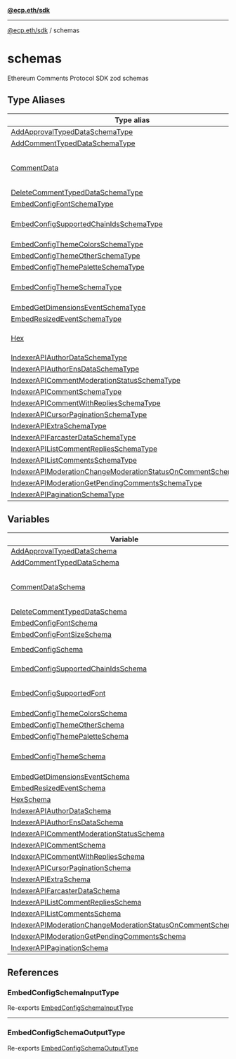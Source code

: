 [**@ecp.eth/sdk**](/sdk-reference/index.mdx)

***

[@ecp.eth/sdk](/sdk-reference/index.mdx) / schemas

# schemas

Ethereum Comments Protocol SDK zod schemas

## Type Aliases

| Type alias | Description |
| ------ | ------ |
| [AddApprovalTypedDataSchemaType](/sdk-reference/schemas/type-aliases/AddApprovalTypedDataSchemaType.mdx) | - |
| [AddCommentTypedDataSchemaType](/sdk-reference/schemas/type-aliases/AddCommentTypedDataSchemaType.mdx) | - |
| [CommentData](/sdk-reference/schemas/type-aliases/CommentData.mdx) | The data structure of a comment. For details, see [CommentData](/comment-data-props). |
| [DeleteCommentTypedDataSchemaType](/sdk-reference/schemas/type-aliases/DeleteCommentTypedDataSchemaType.mdx) | - |
| [EmbedConfigFontSchemaType](/sdk-reference/schemas/type-aliases/EmbedConfigFontSchemaType.mdx) | - |
| [EmbedConfigSupportedChainIdsSchemaType](/sdk-reference/schemas/type-aliases/EmbedConfigSupportedChainIdsSchemaType.mdx) | The type for supported chain ids |
| [EmbedConfigThemeColorsSchemaType](/sdk-reference/schemas/type-aliases/EmbedConfigThemeColorsSchemaType.mdx) | - |
| [EmbedConfigThemeOtherSchemaType](/sdk-reference/schemas/type-aliases/EmbedConfigThemeOtherSchemaType.mdx) | - |
| [EmbedConfigThemePaletteSchemaType](/sdk-reference/schemas/type-aliases/EmbedConfigThemePaletteSchemaType.mdx) | - |
| [EmbedConfigThemeSchemaType](/sdk-reference/schemas/type-aliases/EmbedConfigThemeSchemaType.mdx) | The type for embed theme configuration |
| [EmbedGetDimensionsEventSchemaType](/sdk-reference/schemas/type-aliases/EmbedGetDimensionsEventSchemaType.mdx) | - |
| [EmbedResizedEventSchemaType](/sdk-reference/schemas/type-aliases/EmbedResizedEventSchemaType.mdx) | - |
| [Hex](/sdk-reference/schemas/type-aliases/Hex.mdx) | type for hex format string, e.g. `0x1234567890abcdef` |
| [IndexerAPIAuthorDataSchemaType](/sdk-reference/schemas/type-aliases/IndexerAPIAuthorDataSchemaType.mdx) | - |
| [IndexerAPIAuthorEnsDataSchemaType](/sdk-reference/schemas/type-aliases/IndexerAPIAuthorEnsDataSchemaType.mdx) | - |
| [IndexerAPICommentModerationStatusSchemaType](/sdk-reference/schemas/type-aliases/IndexerAPICommentModerationStatusSchemaType.mdx) | - |
| [IndexerAPICommentSchemaType](/sdk-reference/schemas/type-aliases/IndexerAPICommentSchemaType.mdx) | - |
| [IndexerAPICommentWithRepliesSchemaType](/sdk-reference/schemas/type-aliases/IndexerAPICommentWithRepliesSchemaType.mdx) | - |
| [IndexerAPICursorPaginationSchemaType](/sdk-reference/schemas/type-aliases/IndexerAPICursorPaginationSchemaType.mdx) | - |
| [IndexerAPIExtraSchemaType](/sdk-reference/schemas/type-aliases/IndexerAPIExtraSchemaType.mdx) | - |
| [IndexerAPIFarcasterDataSchemaType](/sdk-reference/schemas/type-aliases/IndexerAPIFarcasterDataSchemaType.mdx) | - |
| [IndexerAPIListCommentRepliesSchemaType](/sdk-reference/schemas/type-aliases/IndexerAPIListCommentRepliesSchemaType.mdx) | - |
| [IndexerAPIListCommentsSchemaType](/sdk-reference/schemas/type-aliases/IndexerAPIListCommentsSchemaType.mdx) | - |
| [IndexerAPIModerationChangeModerationStatusOnCommentSchemaType](/sdk-reference/schemas/type-aliases/IndexerAPIModerationChangeModerationStatusOnCommentSchemaType.mdx) | - |
| [IndexerAPIModerationGetPendingCommentsSchemaType](/sdk-reference/schemas/type-aliases/IndexerAPIModerationGetPendingCommentsSchemaType.mdx) | - |
| [IndexerAPIPaginationSchemaType](/sdk-reference/schemas/type-aliases/IndexerAPIPaginationSchemaType.mdx) | - |

## Variables

| Variable | Description |
| ------ | ------ |
| [AddApprovalTypedDataSchema](/sdk-reference/schemas/variables/AddApprovalTypedDataSchema.mdx) | - |
| [AddCommentTypedDataSchema](/sdk-reference/schemas/variables/AddCommentTypedDataSchema.mdx) | - |
| [CommentDataSchema](/sdk-reference/schemas/variables/CommentDataSchema.mdx) | The data structure of a comment. For details, see [CommentData](/comment-data-props). |
| [DeleteCommentTypedDataSchema](/sdk-reference/schemas/variables/DeleteCommentTypedDataSchema.mdx) | - |
| [EmbedConfigFontSchema](/sdk-reference/schemas/variables/EmbedConfigFontSchema.mdx) | - |
| [EmbedConfigFontSizeSchema](/sdk-reference/schemas/variables/EmbedConfigFontSizeSchema.mdx) | - |
| [EmbedConfigSchema](/sdk-reference/schemas/variables/EmbedConfigSchema.mdx) | The zod schema for `EmbedConfigSchemaType` |
| [EmbedConfigSupportedChainIdsSchema](/sdk-reference/schemas/variables/EmbedConfigSupportedChainIdsSchema.mdx) | The zod schema for supported chain ids |
| [EmbedConfigSupportedFont](/sdk-reference/schemas/variables/EmbedConfigSupportedFont.mdx) | It supports the following fonts from GoogleFonts |
| [EmbedConfigThemeColorsSchema](/sdk-reference/schemas/variables/EmbedConfigThemeColorsSchema.mdx) | - |
| [EmbedConfigThemeOtherSchema](/sdk-reference/schemas/variables/EmbedConfigThemeOtherSchema.mdx) | - |
| [EmbedConfigThemePaletteSchema](/sdk-reference/schemas/variables/EmbedConfigThemePaletteSchema.mdx) | - |
| [EmbedConfigThemeSchema](/sdk-reference/schemas/variables/EmbedConfigThemeSchema.mdx) | The zod schema for embed theme configuration |
| [EmbedGetDimensionsEventSchema](/sdk-reference/schemas/variables/EmbedGetDimensionsEventSchema.mdx) | - |
| [EmbedResizedEventSchema](/sdk-reference/schemas/variables/EmbedResizedEventSchema.mdx) | - |
| [HexSchema](/sdk-reference/schemas/variables/HexSchema.mdx) | - |
| [IndexerAPIAuthorDataSchema](/sdk-reference/schemas/variables/IndexerAPIAuthorDataSchema.mdx) | - |
| [IndexerAPIAuthorEnsDataSchema](/sdk-reference/schemas/variables/IndexerAPIAuthorEnsDataSchema.mdx) | - |
| [IndexerAPICommentModerationStatusSchema](/sdk-reference/schemas/variables/IndexerAPICommentModerationStatusSchema.mdx) | - |
| [IndexerAPICommentSchema](/sdk-reference/schemas/variables/IndexerAPICommentSchema.mdx) | - |
| [IndexerAPICommentWithRepliesSchema](/sdk-reference/schemas/variables/IndexerAPICommentWithRepliesSchema.mdx) | - |
| [IndexerAPICursorPaginationSchema](/sdk-reference/schemas/variables/IndexerAPICursorPaginationSchema.mdx) | - |
| [IndexerAPIExtraSchema](/sdk-reference/schemas/variables/IndexerAPIExtraSchema.mdx) | - |
| [IndexerAPIFarcasterDataSchema](/sdk-reference/schemas/variables/IndexerAPIFarcasterDataSchema.mdx) | - |
| [IndexerAPIListCommentRepliesSchema](/sdk-reference/schemas/variables/IndexerAPIListCommentRepliesSchema.mdx) | - |
| [IndexerAPIListCommentsSchema](/sdk-reference/schemas/variables/IndexerAPIListCommentsSchema.mdx) | - |
| [IndexerAPIModerationChangeModerationStatusOnCommentSchema](/sdk-reference/schemas/variables/IndexerAPIModerationChangeModerationStatusOnCommentSchema.mdx) | - |
| [IndexerAPIModerationGetPendingCommentsSchema](/sdk-reference/schemas/variables/IndexerAPIModerationGetPendingCommentsSchema.mdx) | - |
| [IndexerAPIPaginationSchema](/sdk-reference/schemas/variables/IndexerAPIPaginationSchema.mdx) | - |

## References

### EmbedConfigSchemaInputType

Re-exports [EmbedConfigSchemaInputType](/sdk-reference/react/type-aliases/EmbedConfigSchemaInputType.mdx)

***

### EmbedConfigSchemaOutputType

Re-exports [EmbedConfigSchemaOutputType](/sdk-reference/react/type-aliases/EmbedConfigSchemaOutputType.mdx)
